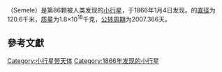 {{Infobox Planet | discovery=yes | physical_characteristics = yes | bgcolour=#FFFFC0 |
 name=86 Semele
 | discoverer=[[Friedrich_Tietjen|Friedrich Tietjen]]
 | discovered=1866年1月4日
 | alt_names= 
 | mp_category=[[小行星带|小行星带]]
 | epoch=2006年12月31日 ([[儒略日|JD]] 2454100.5)
 | semimajor=465.884 [[Giga|G]][[metre|m]] (3.114 [[Astronomical_unit|AU]])
 | perihelion=369.116 Gm (2.467 AU)
 | aphelion=562.652 Gm (3.761 AU)
 | eccentricity=0.208
 | period=2007.366 [[日|d]] (5.50 [[Julian_year_(astronomy)|a]])
 | inclination=4.822[[degree_(angle)|°]]
 | asc_node=86.452°
 | arg_peri=307.886°
 | mean_anomaly=264.875°
 | avg_speed=16.69 km/[[second|s]]
 | dimensions=120.6 km
 | mass=1.8{{e|18}} [[kilogram|kg]]
 | density=? g/[[cubic_centimetre|cm³]]
 | surface_grav=0.0337 m/s²
 | escape_velocity=0.0638 km/s
 | rotation=? d
 | spectral_type=[[C-type_asteroid|C]]
 | abs_magnitude=8.54
 | albedo=0.047 <ref>{{cite web |url=http://www.psi.edu/pds/resource/albedo.html |title=存档副本 |accessdate=2007-02-18 |archive-date=2007-01-25 |archive-url=https://web.archive.org/web/20070125055650/http://www.psi.edu/pds/resource/albedo.html |dead-url=no }}</ref>
 | single_temperature=~158 [[kelvin|K]]}}
'''{{BASEPAGENAME}}'''（Semele）是第86颗被人类发现的[[小行星|小行星]]，于1866年1月4日发现。{{BASEPAGENAME}}的[[直径|直径]]为120.6千米，[[质量|质量]]为1.8×10<sup>18</sup>千克，[[公转周期|公转周期]]为2007.366天。
== 參考文獻 ==

{{reflist}}

{{beltasteroid-stub}}

[[Category:小行星带天体|Category:小行星带天体]]
[[Category:1866年发现的小行星|Category:1866年发现的小行星]]
